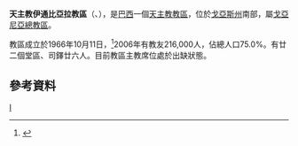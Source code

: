 {{Infobox Roman Catholic diocese
|name=伊通比亞拉
|jurisdiction=教區
|latin = Dioecesis Itumbiarensis
|image =
|caption = 
|location = [[巴西|巴西]]
|territory = [[戈亞斯州|戈亞斯州]]南部
|population = 216,000
|rite = [[罗马礼|罗马礼]]
|patron =
|province =戈亞尼亞
|established = 1966年
|cathedral = 聖麗達主教座堂
|co-cathedral =
|leadership = 主教
|website =
|patriarch=
|metropolitan =
|ordinary =懸空
|coadjutor archbishop =
|coadjutor bishop =
|auxiliary =
|emeritus =
}}
'''天主教伊通比亞拉教區'''（{{lang-la|Dioecesis Itumbiarensis}}、{{lang-pt|Diocese de Itumbiara}}），是[[巴西|巴西]]一個[[天主教|天主教]][[教區|教區]]，位於[[戈亞斯州|戈亞斯州]]南部，屬[[天主教戈亞尼亞總教區|戈亞尼亞總教區]]。

教區成立於1966年10月11日，<ref>{{Cite web |url=http://www.vatican.va/holy_father/paul_vi/apost_constitutions/documents/hf_p-vi_apc_19661011_goianiensis_lt.html |title=升為教區的宗座憲令 |access-date=2013-12-08 |archive-date=2014-02-03 |archive-url=https://web.archive.org/web/20140203121647/http://www.vatican.va/holy_father/paul_vi/apost_constitutions/documents/hf_p-vi_apc_19661011_goianiensis_lt.html |dead-url=no }}</ref>2006年有教友216,000人，佔總人口75.0%。有廿二個堂區、司鐸廿六人。目前教區主教席位處於出缺狀態。

==參考資料==
{{reflist}}

[[Category:巴西天主教教區|I]]